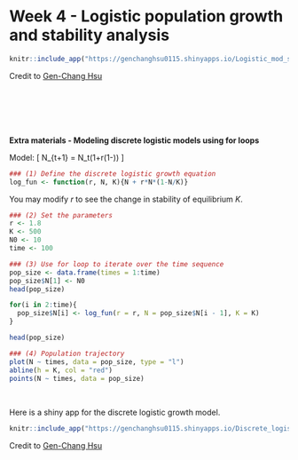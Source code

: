 # Week 4 - Logistic population growth and stability analysis  {-} 

```r
knitr::include_app("https://genchanghsu0115.shinyapps.io/Logistic_mod_shinyapp/", height = "500px")
```
Credit to [Gen-Chang Hsu](https://genchanghsu.github.io/index.html)



<br>
<br>
<br>
<br>
<br>
**Extra materials - Modeling discrete logistic models using for loops**


Model:
\[
N_{t+1} = N_t(1+r(1-\frac{N_t}{K}))
\]

```r
### (1) Define the discrete logistic growth equation
log_fun <- function(r, N, K){N + r*N*(1-N/K)}
```

You may modify $r$ to see the change in stability of equilibrium $K$.
```r
### (2) Set the parameters
r <- 1.8
K <- 500
N0 <- 10
time <- 100

### (3) Use for loop to iterate over the time sequence
pop_size <- data.frame(times = 1:time)
pop_size$N[1] <- N0
head(pop_size)

for(i in 2:time){
  pop_size$N[i] <- log_fun(r = r, N = pop_size$N[i - 1], K = K)
}

head(pop_size)

### (4) Population trajectory
plot(N ~ times, data = pop_size, type = "l")
abline(h = K, col = "red")
points(N ~ times, data = pop_size)
```

<br>


Here is a shiny app for the discrete logistic growth model. 

```r
knitr::include_app("https://genchanghsu0115.shinyapps.io/Discrete_logistic_mod_shinyapp/", height = "750px")
```
Credit to [Gen-Chang Hsu](https://genchanghsu.github.io/index.html)
